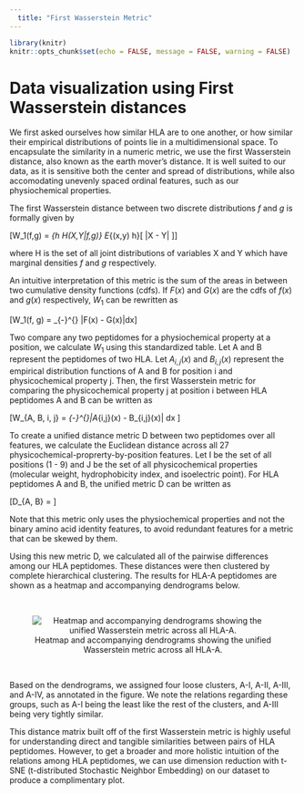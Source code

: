 ```yaml
---
  title: "First Wasserstein Metric"
---
```


```r
library(knitr)
knitr::opts_chunk$set(echo = FALSE, message = FALSE, warning = FALSE)
```

# Data visualization using First Wasserstein distances

We first asked ourselves how similar HLA are to one another, or how similar their empirical distributions of points lie in a multidimensional space. To encapsulate the similarity in a numeric metric, we use the first Wasserstein distance, also known as the earth mover's distance. It is well suited to our data, as it is sensitive both the center and spread of distributions, while also accomodating unevenly spaced ordinal features, such as our physiochemical properties. 

The first Wasserstein distance between two discrete distributions $f$ and $g$ is formally given by 

\[W_1(f,g) = \inf_{h \in H(X,Y|f,g)}  E_{(x,y) \sim h}[ |X - Y| ]\]

where H is the set of all joint distributions of variables X and Y which have marginal densities $f$ and $g$ respectively. 

An intuitive interpretation of this metric is the sum of the areas in between two cumulative density functions (cdfs). If $F(x)$ and $G(x)$ are the cdfs of $f(x)$ and $g(x)$ respectively, $W_1$ can be rewritten as 
<!--- Vallender 1963--->

\[W_1(f, g) =  \int_{-\infty}^{\infty} |F(x) - G(x)|dx\]

Two compare any two peptidomes for a physiochemical property at a position, we calculate $W_1$ using this standardized table. Let A and B represent the peptidomes of two HLA. Let $A_{i,j}(x)$ and $B_{i,j}(x)$ represent the empirical distribution functions of A and B for position i and physicochemical property j. Then, the first Wasserstein metric for comparing the physicochemical property j at position i between HLA peptidomes A and B can be written as 

\[W_{A, B, i, j} = \int_{-\infty}^{\infty}|A_{i,j}(x) - B_{i,j}(x)| dx \]

To create a unified distance metric D between two peptidomes over all features, we calculate the Euclidean distance across all 27 physicochemical-proprerty-by-position features. Let I be the set of all positions (1 - 9) and J be the set of all physicochemical properties (molecular weight, hydrophobicity index, and isoelectric point). For HLA peptidomes A and B, the unified metric D can be written as

\[D_{A, B} = \sqrt{\sum_{i \in I}^{} \sum_{j \in J}^{} (W_{A, B, i, j})^2 }\]

Note that this metric only uses the physiochemical properties and not the binary amino acid identity features, to avoid redundant features for a metric that can be skewed by them. 

Using this new metric D, we calculated all of the pairwise differences among our HLA peptidomes. These distances were then clustered by complete hierarchical clustering. The results for HLA-A peptidomes are shown as a heatmap and accompanying dendrograms below. 

<br>
<center>
![Heatmap and accompanying dendrograms showing the unified Wasserstein metric across all HLA-A. ](images/hlaa.wass.png)
</center>
<br>

Based on the dendrograms, we assigned four loose clusters, A-I, A-II, A-III, and A-IV, as annotated in the figure. We note the relations regarding these groups, such as A-I being the least like the rest of the clusters, and A-III being very tightly similar. 

This distance matrix built off of the first Wasserstein metric is highly useful for understanding direct and tangible similarities between pairs of HLA peptidomes. However, to get a broader and more holistic intuition of the relations among HLA peptidomes, we can use dimension reduction with t-SNE (t-distributed Stochastic Neighbor Embedding) on our dataset to produce a complimentary plot. 
